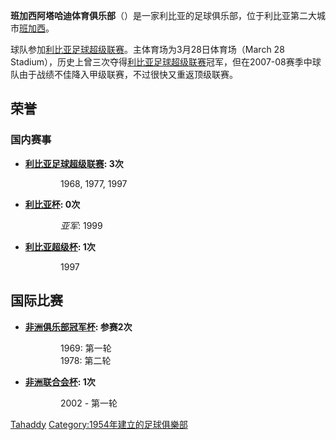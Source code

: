 {{unreferenced|time=2010-12-30T12:27:02+00:00}}
{{Football club infobox |
  clubname = 班加西阿塔哈迪 |
  image = <!-- 檔案不存在 [[Image:Tahaddy.png|100px]] ，可從英文維基百科取得 -->|
  fullname = 班加西阿塔哈迪体育俱乐部|
  nickname = |
  founded  = 1954 |
  ground   = 利比亚, [[班加西|班加西]]<br>3月28日体育场|
  capacity = 55,000 |
  chairman = |
  manager = |
  league   = [[利比亚足球超级联赛|利比亚足球超级联赛]] |
  season   = 2010-11 |
  position = |
  pattern_la1=_whiteshoulders|pattern_b1=_thinwhitesides|pattern_ra1=_whiteshoulders|
  leftarm1=000000|body1=000000|rightarm1=000000|shorts1=000000|socks1=000000|
  pattern_la2=|pattern_b2=|pattern_ra2=|
  leftarm2=FFFFFF|body2=FFFFFF|rightarm2=FFFFFF|shorts2=FFFFFF|socks2=FFFFFF|
}}

'''班加西阿塔哈迪体育俱乐部'''（{{lang-ar|'''نادي التحدي الليبي'''}}）是一家利比亚的足球俱乐部，位于利比亚第二大城市[[班加西|班加西]]。

球队参加[[利比亚足球超级联赛|利比亚足球超级联赛]]。主体育场为3月28日体育场（March 28 Stadium），历史上曾三次夺得[[利比亚足球超级联赛|利比亚足球超级联赛]]冠军，但在2007-08赛季中球队由于战绩不佳降入甲级联赛，不过很快又重返顶级联赛。 

==荣誉==
===国内赛事===
*'''[[利比亚足球超级联赛|利比亚足球超级联赛]]: 3次'''
::1968, 1977, 1997

*'''[[利比亚杯|利比亚杯]]: 0次'''
::''亚军'': 1999

*'''[[利比亚超级杯|利比亚超级杯]]: 1次'''
::1997

==国际比赛==
* '''[[非洲冠军联赛|非洲俱乐部冠军杯]]: 参赛2次'''
::1969: 第一轮
::1978: 第二轮

*'''[[非洲联合会杯|非洲联合会杯]]: 1次'''
::2002 - 第一轮

{{Libyan Premier League}}

[[Category:利比亚足球俱乐部|Tahaddy]]
[[Category:1954年建立的足球俱樂部|Category:1954年建立的足球俱樂部]]